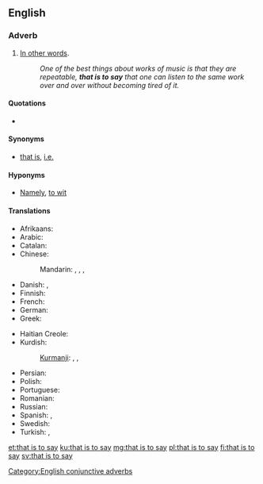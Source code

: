 ==English==

===Adverb===
{{en-adv|-|head=[[that]] [[is]] [[to]] [[say]]}}

# {{context|conjunctive|lang=en}} [[in other words|In other words]]. {{non-gloss definition|Used to introduce a [[clarification]], simplification, or explanation}}
#: ''One of the best things about works of music is that they are repeatable, '''that is to say''' that one can listen to the same work over and over without becoming tired of it.''

====Quotations====
* {{seeCites}}

====Synonyms====
* {{sense|in other words}} [[that is]], [[i.e.]]

====Hyponyms====
* {{sense|in other words}} [[namely|Namely]], [[to wit]]

====Translations====
{{trans-top|in other words}}
* Afrikaans: {{t|af|dit wil sê}}
* Arabic: {{t|ar|يعني|tr=yáʿnī}}
* Catalan: {{t|ca|és a dir}}
* Chinese:
*: Mandarin: {{t+|cmn|就是說|sc=Hani}}, {{t|cmn|就是说|tr=jiùshìshuō|sc=Hani}}, {{t+|cmn|換句話說|sc=Hani}}, {{t|cmn|换句话说|tr=huànjùhuàshuō|sc=Hani}}
* Danish: {{t|da|det vil sige}}, {{t+|da|dvs.}}
* Finnish: {{t|fi|toisin sanoen}}
* French: {{t+|fr|c'est-à-dire}}
* German: {{t|de|das heißt}}
* Greek: {{t+|el|δηλαδή|sc=Grek}}
{{trans-mid}}
* Haitian Creole: {{t|ht|sètadi}}
* Kurdish:
*: [[Kurmanji]]: {{t+|ku|anku}}, {{t|ku|bi gotineka din}}, {{t+|ku|yanî}}
* Persian: {{t+|fa|یعنی|tr=ya'ni}}
* Polish: {{t+|pl|czyli}}
* Portuguese: {{t+|pt|ou seja}}
* Romanian: {{t+|ro|adică}}
* Russian: {{t+|ru|то есть}}
* Spanish: {{t|es|o sea}}, {{t+|es|es decir}}
* Swedish: {{t+|sv|det vill säga}}
* Turkish: {{t+|tr|yani}}, {{t|tr|başka bir deyişle}}
{{trans-bottom}}

[[Category:English conjunctive adverbs]]

[[et:that is to say]]
[[ku:that is to say]]
[[mg:that is to say]]
[[pl:that is to say]]
[[fi:that is to say]]
[[sv:that is to say]]